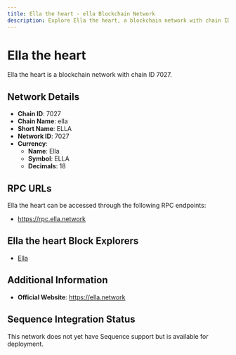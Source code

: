 ```yaml
--- 
title: Ella the heart - ella Blockchain Network
description: Explore Ella the heart, a blockchain network with chain ID 7027. Learn about its native currency, Ella, and how to interact with the network.
---
```


# Ella the heart

Ella the heart is a blockchain network with chain ID 7027.

## Network Details

- **Chain ID**: 7027
- **Chain Name**: ella
- **Short Name**: ELLA
- **Network ID**: 7027
- **Currency**: 
  - **Name**: Ella
  - **Symbol**: ELLA
  - **Decimals**: 18

## RPC URLs

Ella the heart can be accessed through the following RPC endpoints:

- https://rpc.ella.network

## Ella the heart Block Explorers

- [Ella](https://ella.network)

## Additional Information

- **Official Website**: https://ella.network

## Sequence Integration Status

This network does not yet have Sequence support but is available for deployment.
